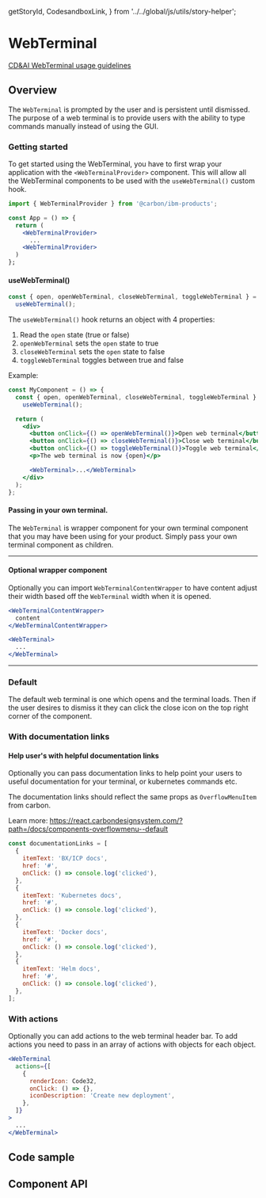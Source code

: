   getStoryId,
  CodesandboxLink,
} from '../../global/js/utils/story-helper';

# WebTerminal

[CD&AI WebTerminal usage guidelines](https://pages.github.ibm.com/cdai-design/pal/patterns/web-terminal/)

## Overview

The `WebTerminal` is prompted by the user and is persistent until dismissed. The
purpose of a web terminal is to provide users with the ability to type commands
manually instead of using the GUI.

### Getting started

To get started using the WebTerminal, you have to first wrap your application
with the `<WebTerminalProvider>` component. This will allow all the WebTerminal
components to be used with the `useWebTerminal()` custom hook.

```jsx
import { WebTerminalProvider } from '@carbon/ibm-products';

const App = () => {
  return (
    <WebTerminalProvider>
      ...
    <WebTerminalProvider>
  )
};
```

#### useWebTerminal()

```js
const { open, openWebTerminal, closeWebTerminal, toggleWebTerminal } =
  useWebTerminal();
```

The `useWebTerminal()` hook returns an object with 4 properties:

1. Read the `open` state (true or false)
2. `openWebTerminal` sets the `open` state to true
3. `closeWebTerminal` sets the `open` state to false
4. `toggleWebTerminal` toggles between true and false

Example:

```jsx
const MyComponent = () => {
  const { open, openWebTerminal, closeWebTerminal, toggleWebTerminal } =
    useWebTerminal();

  return (
    <div>
      <button onClick={() => openWebTerminal()}>Open web terminal</button>
      <button onClick={() => closeWebTerminal()}>Close web terminal</button>
      <button onClick={() => toggleWebTerminal()}>Toggle web terminal</button>
      <p>The web terminal is now {open}</p>

      <WebTerminal>...</WebTerminal>
    </div>
  );
};
```

#### Passing in your own terminal.

The `WebTerminal` is wrapper component for your own terminal component that you
may have been using for your product. Simply pass your own terminal component as
children.

<hr />

#### Optional wrapper component

Optionally you can import `WebTerminalContentWrapper` to have content adjust
their width based off the `WebTerminal` width when it is opened.

```jsx
<WebTerminalContentWrapper>
  content
</WebTerminalContentWrapper>

<WebTerminal>
  ...
</WebTerminal>
```

<hr />

### Default

The default web terminal is one which opens and the terminal loads. Then if the
user desires to dismiss it they can click the close icon on the top right corner
of the component.

<Canvas>
  <Story id={getStoryId(WebTerminal.displayName, 'default')} />
</Canvas>

### With documentation links

<Canvas>
  <Story id={getStoryId(WebTerminal.displayName, 'with-documentation-links')} />
</Canvas>

#### Help user's with helpful documentation links

Optionally you can pass documentation links to help point your users to useful
documentation for your terminal, or kubernetes commands etc.

The documentation links should reflect the same props as `OverflowMenuItem` from
carbon.

Learn more:
https://react.carbondesignsystem.com/?path=/docs/components-overflowmenu--default

```js
const documentationLinks = [
  {
    itemText: 'BX/ICP docs',
    href: '#',
    onClick: () => console.log('clicked'),
  },
  {
    itemText: 'Kubernetes docs',
    href: '#',
    onClick: () => console.log('clicked'),
  },
  {
    itemText: 'Docker docs',
    href: '#',
    onClick: () => console.log('clicked'),
  },
  {
    itemText: 'Helm docs',
    href: '#',
    onClick: () => console.log('clicked'),
  },
];
```

### With actions

<Canvas>
  <Story id={getStoryId(WebTerminal.displayName, 'with-actions')} />
</Canvas>

Optionally you can add actions to the web terminal header bar. To add actions
you need to pass in an array of actions with objects for each object.

```jsx
<WebTerminal
  actions={[
    {
      renderIcon: Code32,
      onClick: () => {},
      iconDescription: 'Create new deployment',
    },
  ]}
>
  ...
</WebTerminal>
```

## Code sample

<CodesandboxLink exampleDirectory="WebTerminal" />

## Component API

<ArgsTable of={WebTerminal} />
